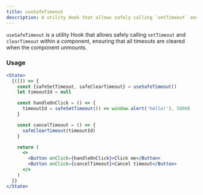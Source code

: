 ```yaml
---
title: useSafeTimeout
description: A utility Hook that allows safely calling `setTimeout` and `clearTimeout` within a component.
---
```


`useSafeTimeout` is a utility Hook that allows safely calling `setTimeout` and `clearTimeout` within a component, ensuring that all timeouts are cleared when the component unmounts.

### Usage

```jsx live
<State>
  {([]) => {
    const {safeSetTimeout, safeClearTimeout} = useSafeTimeout()
    let timeoutId = null

    const handleOnClick = () => {
      timeoutId = safeSetTimeout(() => window.alert('hello!'), 5000)
    }

    const cancelTimeout = () => {
      safeClearTimeout(timeoutId)
    }

    return (
      <>
        <Button onClick={handleOnClick}>Click me</Button>
        <Button onClick={cancelTimeout}>Cancel timeout</Button>
      </>
    )
  }}
</State>
```
